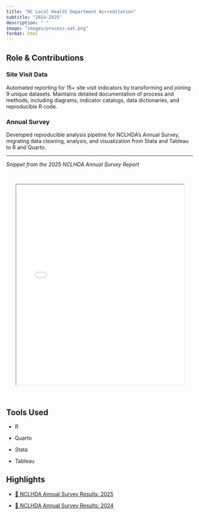 ```yaml
---
title: "NC Local Health Department Accreditation"
subtitle: "2024-2025"
description: " "
image: "images/process-sat.png"
format: html
---
```


## Role & Contributions

### Site Visit Data

Automated reporting for 15+ site visit indicators by transforming and joining 9 unique datasets. Maintains detailed documentation of process and methods, including diagrams, indicator catalogs, data dictionaries, and reproducible R code.

### Annual Survey

Developed reproducible analysis pipeline for NCLHDA's Annual Survey, migrating data cleaning, analysis, and visualization from Stata and Tableau to R and Quarto.

------------------------------------------------------------------------

*Snippet from the 2025 NCLHDA Annual Survey Report*

::: column-body-outset
```{=html}
<iframe style="transform: scale(0.9)" width="100%" height="600" margin="0" padding="0" src="process-sat.html" title="Snippet from the 2025 NCLHDA Annual Survey Report"></iframe>
```
:::

## Tools Used

-   R

-   Quarto

-   Stata

-   Tableau

## Highlights

-   [📒 NCLHDA Annual Survey Results: 2025](https://nciph.sph.unc.edu/accred-files/Annual%20Survey%20Report/Accred-2025-Survey-Report.html){.uri}

-   [📒 NCLHDA Annual Survey Results: 2024](https://nciph.sph.unc.edu/accred-files/Annual%20Survey%20Report/Accred-2024-Survey-Report_V2.html){.uri}
